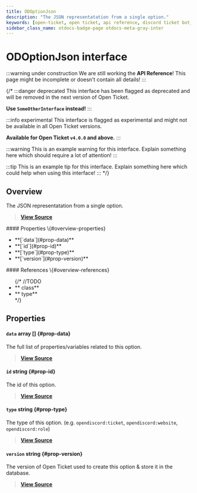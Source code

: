 ```yaml
---
title: ODOptionJson
description: "The JSON representatation from a single option."
keywords: [open-ticket, open ticket, api reference, discord ticket bot, interface]
sidebar_class_name: otdocs-badge-page otdocs-meta-gray-inter
---
```

<head>
    <link rel="apple-touch-icon" href="/img/logo_vertical.png"/>
</head>

# ODOptionJson <M color="gray">interface</M>

:::warning under construction
We are still working the **API Reference**! This page might be incomplete or doesn't contain all details!
:::

{/*
:::danger deprecated
This interface has been flagged as deprecated and will be removed in the next version of Open Ticket.

**Use `SomeOtherInterface` instead!**
:::

:::info experimental
This interface is flagged as experimental and might not be available in all Open Ticket versions.

**Available for Open Ticket `v4.0.0` and above.**
:::

:::warning
This is an example warning for this interface. Explain something here which should require a lot of attention!
:::

:::tip
This is an example tip for this interface. Explain something here which could help when using this interface!
:::
*/}

## Overview
The JSON representatation from a single option.

> [**View Source**](https://otgithub.dj-dj.be/tree/main/src/core/api/openticket/option.ts#L50)

<FlexHorizontal>
<div style={{width:"50%"}}>
    #### Properties \{#overview-properties}
    <ul>
        <li>**[`data`](#prop-data)**</li>
        <li>**[`id`](#prop-id)**</li>
        <li>**[`type`](#prop-type)**</li>
        <li>**[`version`](#prop-version)**</li>
    </ul>
</div>
<div style={{width:"50%"}}>
    #### References \{#overview-references}
    <ul>
        {/*
        //TODO
        <li>**<code><ApiUrl url="class:ODId" label="api.ODId"/></code> <M color="purple">class</M>**</li>
        <li>**<code><ApiUrl url="type:ODExampleType" label="api.ODExampleType"/></code> <M color="brown">type</M>**</li>
        */}
    </ul>
</div>
</FlexHorizontal>

## Properties
<Divider></Divider>
#### `data` <M color="pink">array</M> <ApiBlock><ApiUrl url="interface:ODOptionDataJson" label="api.ODOptionDataJson"/>[]</ApiBlock> \{#prop-data}
The full list of properties/variables related to this option.

> [**View Source**](https://otgithub.dj-dj.be/tree/main/src/core/api/openticket/option.ts#L58)

<Divider></Divider>
#### `id` <M color="blue">string</M> <ApiBlock><ApiUrl url="js:string" label="string"/></ApiBlock> \{#prop-id}
The id of this option.

> [**View Source**](https://otgithub.dj-dj.be/tree/main/src/core/api/openticket/option.ts#L52)

<Divider></Divider>
#### `type` <M color="blue">string</M> <ApiBlock><ApiUrl url="js:string" label="string"/></ApiBlock> \{#prop-type}
The type of this option. (e.g. `opendiscord:ticket`, `opendiscord:website`, `opendiscord:role`)

> [**View Source**](https://otgithub.dj-dj.be/tree/main/src/core/api/openticket/option.ts#L54)

<Divider></Divider>
#### `version` <M color="blue">string</M> <ApiBlock><ApiUrl url="js:string" label="string"/></ApiBlock> \{#prop-version}
The version of Open Ticket used to create this option & store it in the database.

> [**View Source**](https://otgithub.dj-dj.be/tree/main/src/core/api/openticket/option.ts#L56)

<Divider></Divider>
